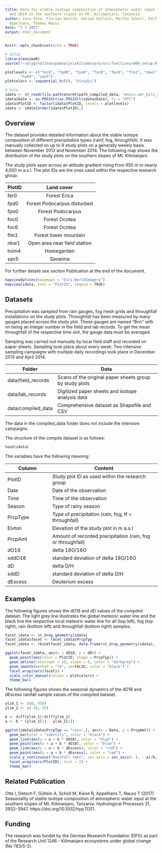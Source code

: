 ```yaml
---
title: Data for stable isotope composition of atmospheric water input for 2013
  and 2014 at the southern slopes of Mt. Kilimanjaro, Tanzania
author: Insa Otte, Florian Detsch, Adrian Gütlein, Martha Scholl, Ralf Kiese, Tim
  Appelhans, Thomas Nauss
date: "7 1 2021"
output: html_document
---
```


```r
knitr::opts_chunk$set(echo = TRUE)

# Setup
library(envimaR)
source("~/plygrnd/IsotopeAnalysisKilimanjaro/src/functions/000_setup.R")

plotlevels <- c("fer0", "fpd0", "fpo0", "foc0", "foc6", "flm1", "nkw1",
       "hom4", "sav5")
plotcolors <- sequential_hcl(9, "Viridis")

# Data
idata <- st_read(file.path(envrmt$path_compiled_data, "envin-umr_kili_stable-isotopes_precipitation_2012-2014.shp"))
idata$Date <- as.POSIXct(as.POSIXlt(idata$Date), tz = "UTC")
idata$PlotID <- factor(idata$PlotID, levels = plotlevels)
idata <- idata[order(idata$PlotID),]
```

## Overview

The dataset provides detailed information about the stable isotope composition of different precipitation types (rainf, fog, throughfall). It was manually collected on up to 9 study plots on a generally weekly basis between November 2012 and November 2014. The following map shows the distribution of the study plots on the southern slopes of Mt. Kilimanjaro. 

The study plots span across an altitude gradient rising from 950 m to nearly 4,000 m a.s.l. The plot IDs are the ones used within the respective research group.

| PlotID | Land cover |
|--------|:----------:|
| fer0   | Forest Erica |
| fpd0   | Forest Podocarpus disturbed |
| fpo0   | Forest Podocarpus |
| foc0   | Forest Ocotea |
| foc6   | Forest Ocotea |
| flm1   | Forest lower mountain |
| nkw1   | Open area near field station |
| hom4   | Homegarden |
| sav5   | Savanna |

For further details see section Publication at the end of the document.

```r
mapviewOptions(basemaps = "Esri.WorldImagery")
mapview(idata, zcol = "PlotID", legend = TRUE)
```

## Datasets

Precipitation was sampled from rain gauges, fog mesh grids and throughfall installations on the study plots. Throughfall has been measured by many gauges placed across the study plot. These gauges are named "Bnn" with nn being an integer number in the field and lab records. To get the mean throughfall of the respective time slot, the gauge data must be averaged.  

Sampling was carried out manually by local field staff and recorded on paper sheets. Sampling took place about every week. Two intensive sampling campaigns with multiple daily recordings took place in December 2013 and April 2014.

| Folder              | Data                                                    |
|---------------------|---------------------------------------------------------|
| data/field_records  | Scans of the original paper sheets group by study plots |
| data/lab_records    | Digitized paper sheets and isotope analysis data        |
| data/compiled_data  | Comprehensive dataset as Shapefile and CSV              |

The data in the compiled_data folder does not include the intensive campaigns.

The structure of the compile dataset is as follows:

```r
head(idata)
```

The variables have the following meaning:

| Column              | Content                                          |
|---------------------|--------------------------------------------------|
| PlotID   | Study plot ID as used within the research group             |
| Date     | Date of the observation                                     |
| Time     | Time of the observation                                     |
| Season   | Type of rainy season                                        |
| PrcpType | Type of precipitation (rain, fog, tf = throughfall)         |
| Elvton   | Elevation of the study plot in m a.s.l                      |
| PrcpAmt  | Amount of recorded precipitation (rain, fog or throughfall) |
| dO18     | delta 18O/16O                                               |
| sddO18   | standard deviation of delta 18O/16O                         |
| dD       | delta D/H                                                   | 
| sddD     | standard deviation of delta D/H                             | 
| dExcess  | Deuterium excess                                            | 


## Examples 

The following figures shows the dO18 and dD values of the compiled dataset. The light grey line illustrates the global meteoric water line and the black line the respective local meteoric water line for all (top left), fog (top right), rain (bottom left) and throughfall (bottom right) samples.

```r
facet_idata <- st_drop_geometry(idata)
facet_idata$facet <- facet_idata$PrcpTyp
facet_idata <- rbind(facet_idata, data.frame(st_drop_geometry(idata), facet = "all"))

ggplot(facet_idata, aes(x = dO18, y = dD)) + 
  geom_point(aes(color = PlotID, shape = PrcpTyp)) + 
  geom_abline(intercept = 10, slope = 8, color = "darkgrey") +
  geom_smooth(method = "lm", se=FALSE, color = "black") +
  facet_wrap(vars(facet)) +
  scale_color_manual(values = plotcolors) + 
  theme_bw()
```


The following figures shows the seasonal dynamics of the dO18 and dExcess rainfall sample values of the compiled dataset.

```r
ylim_1 <- c(0, 450)
ylim_2 <- c(-10, 35)  

b <- diff(ylim_1)/diff(ylim_2)
a <- b * (ylim_1[1] - ylim_2[1])

ggplot(idata[idata$PrcpTyp == "rain",], aes(x = Date, y = PrcpAmt)) + 
  geom_bar(stat = "identity", color = "black") + 
  geom_line(aes(y = a + b * dO18), color = "blue") +
  geom_point(aes(y = a + b * dO18), color = "blue") + 
  geom_line(aes(y = a + b * dExcess), color = "red") +
  geom_point(aes(y = a + b * dExcess), color = "red") + 
  scale_y_continuous("Rainfall (mm)", sec.axis = sec_axis(~ (. - a)/b, name = "delta 18O, d excess")) +
  facet_wrap(vars(PlotID), ncol = 2) +
  theme_bw()

```

## Related Publication

Otte I, Detsch F, Gütlein A, Scholl M, Kiese R, Appelhans T, Nauss T (2017) Seasonality of stable isotope composition of atmospheric water input at the southern slopes of Mt. Kilimanjaro, Tanzania. Hydrological Processes 31, 3932–3947. https://doi.org/10.1002/hyp.11311.


## Funding

The research was fundet by the German Research Foundation (DFG) as part of the Research Unit 1246 - Kilimanjaro ecosystems under global change (Na 783/5-2).